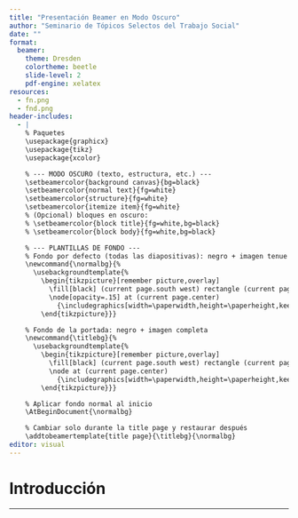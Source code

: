 ```yaml
---
title: "Presentación Beamer en Modo Oscuro"
author: "Seminario de Tópicos Selectos del Trabajo Social"
date: ""
format:
  beamer:
    theme: Dresden
    colortheme: beetle
    slide-level: 2
    pdf-engine: xelatex
resources:
  - fn.png
  - fnd.png
header-includes:
  - |
    % Paquetes
    \usepackage{graphicx}
    \usepackage{tikz}
    \usepackage{xcolor}

    % --- MODO OSCURO (texto, estructura, etc.) ---
    \setbeamercolor{background canvas}{bg=black}
    \setbeamercolor{normal text}{fg=white}
    \setbeamercolor{structure}{fg=white}
    \setbeamercolor{itemize item}{fg=white}
    % (Opcional) bloques en oscuro:
    % \setbeamercolor{block title}{fg=white,bg=black}
    % \setbeamercolor{block body}{fg=white,bg=black}

    % --- PLANTILLAS DE FONDO ---
    % Fondo por defecto (todas las diapositivas): negro + imagen tenue
    \newcommand{\normalbg}{%
      \usebackgroundtemplate{%
        \begin{tikzpicture}[remember picture,overlay]
          \fill[black] (current page.south west) rectangle (current page.north east);
          \node[opacity=.15] at (current page.center)
            {\includegraphics[width=\paperwidth,height=\paperheight,keepaspectratio]{fnd.png}};
        \end{tikzpicture}}}

    % Fondo de la portada: negro + imagen completa
    \newcommand{\titlebg}{%
      \usebackgroundtemplate{%
        \begin{tikzpicture}[remember picture,overlay]
          \fill[black] (current page.south west) rectangle (current page.north east);
          \node at (current page.center)
            {\includegraphics[width=\paperwidth,height=\paperheight,keepaspectratio]{fn.png}};
        \end{tikzpicture}}}

    % Aplicar fondo normal al inicio
    \AtBeginDocument{\normalbg}

    % Cambiar solo durante la title page y restaurar después
    \addtobeamertemplate{title page}{\titlebg}{\normalbg}
editor: visual
---
```





# Introducción

------------------------------------------------------------------------
